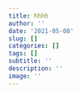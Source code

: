 ```yaml
---
title: hhhh
author: ''
date: '2021-05-08'
slug: []
categories: []
tags: []
subtitle: ''
description: ''
image: ''
---
```

